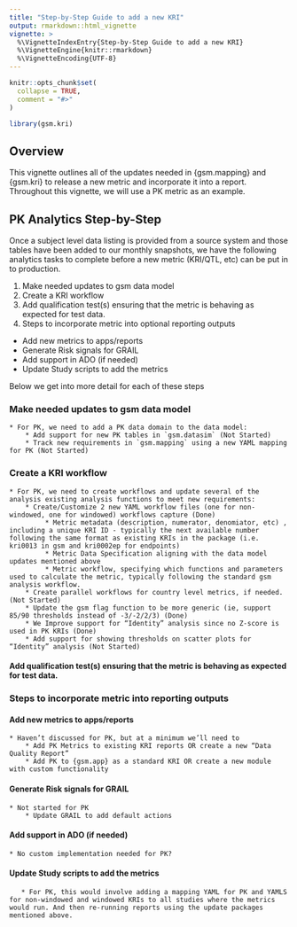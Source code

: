 ```yaml
---
title: "Step-by-Step Guide to add a new KRI"
output: rmarkdown::html_vignette
vignette: >
  %\VignetteIndexEntry{Step-by-Step Guide to add a new KRI}
  %\VignetteEngine{knitr::rmarkdown}
  %\VignetteEncoding{UTF-8}
---
```


```r
knitr::opts_chunk$set(
  collapse = TRUE,
  comment = "#>"
)
```

```r
library(gsm.kri)
```

## Overview

This vignette outlines all of the updates needed in {gsm.mapping} and {gsm.kri} to release a new metric and incorporate it into a report. Throughout this vignette, we will use a PK metric as an example. 

## PK Analytics Step-by-Step

Once a subject level data listing is provided from a source system and those tables have been added to our monthly snapshots, we have the following analytics tasks to complete before a new metric (KRI/QTL, etc) can be put in to production. 

1. Make needed updates to gsm data model
2. Create a KRI workflow
3.  Add qualification test(s) ensuring that the metric is behaving as expected for test data.  
4.  Steps to incorporate metric into optional reporting outputs
  - Add new metrics to apps/reports
  - Generate Risk signals for GRAIL
  - Add support in ADO (if needed)
  - Update Study scripts to add the metrics

Below we get into more detail for each of these steps

### Make needed updates to gsm data model
    * For PK, we need to add a PK data domain to the data model:
        * Add support for new PK tables in `gsm.datasim` (Not Started)
        * Track new requirements in `gsm.mapping` using a new YAML mapping for PK (Not Started)
### Create a KRI workflow
    * For PK, we need to create workflows and update several of the analysis existing analysis functions to meet new requirements:
        * Create/Customize 2 new YAML workflow files (one for non-windowed, one for windowed) workflows capture (Done)
             * Metric metadata (description, numerator, denomiator, etc) , including a unique KRI ID - typically the next available number following the same format as existing KRIs in the package (i.e. kri0013 in gsm and kri0002ep for endpoints)
             * Metric Data Specification aligning with the data model updates mentioned above
             * Metric workflow, specifying which functions and parameters used to calculate the metric, typically following the standard gsm analysis workflow. 
        * Create parallel workflows for country level metrics, if needed. (Not Started)
        * Update the gsm flag function to be more generic (ie, support 85/90 thresholds instead of -3/-2/2/3) (Done)
        * We Improve support for “Identity” analysis since no Z-score is used in PK KRIs (Done)
        * Add support for showing thresholds on scatter plots for “Identity” analysis (Not Started)

#### Add qualification test(s) ensuring that the metric is behaving as expected for test data.  
### Steps to incorporate metric into reporting outputs

#### Add new metrics to apps/reports
    * Haven’t discussed for PK, but at a minimum we’ll need to 
        * Add PK Metrics to existing KRI reports OR create a new “Data Quality Report” 
        * Add PK to {gsm.app} as a standard KRI OR create a new module with custom functionality
#### Generate Risk signals for GRAIL
    * Not started for PK
        * Update GRAIL to add default actions
#### Add support in ADO (if needed) 
    * No custom implementation needed for PK?
#### Update Study scripts to add the metrics
       * For PK, this would involve adding a mapping YAML for PK and YAMLS for non-windowed and windowed KRIs to all studies where the metrics would run. And then re-running reports using the update packages mentioned above. 

